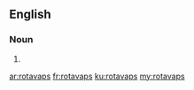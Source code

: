 ==English==

===Noun===
{{head|en|plural}}

# {{plural of|rotavap|lang=en}}

[[ar:rotavaps]]
[[fr:rotavaps]]
[[ku:rotavaps]]
[[my:rotavaps]]